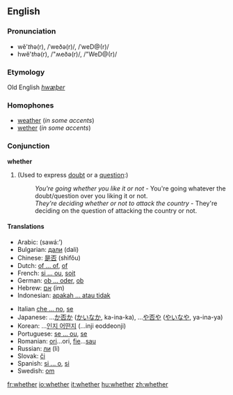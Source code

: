 ==English==

{{rank|during|several|either|338|whether|city|held|help}}

===Pronunciation===
*wĕ'<i>th</i>ə(r), /ˈweðə(r)/, /ˈweD@(r)/
*hwĕ'<i>th</i>ə(r), /"ʍeðə(r)/, /"WeD@(r)/
===Etymology===
Old English ''[[hwæþer]]''

===Homophones===
*[[weather]] (''in some accents'')
*[[wether]] (''in some accents'')

===Conjunction===
'''whether'''
# (Used to express [[doubt]] or a [[question]]:)
#:''You're going whether you like it or not'' - You're going whatever the doubt/question over you liking it or not.
#:''They're deciding whether or not to attack the country'' - They're deciding on the question of attacking the country or not.

====Translations====
{{top}}
*Arabic: {{ARchar|[[سواء]]}} (sawá:’)
*Bulgarian: [[дали]] (dali)
*Chinese: [[是否]] (shìfǒu)
*Dutch: [[of ... of]], [[of#Dutch|of]]
*French: [[si ... ou]], [[soit]]
*German: [[ob ... oder]], [[ob]]
*Hebrew: [[אם]] (im)
*Indonesian: [[apakah ... atau tidak]]
{{mid}}
*Italian [[che ... no]], [[se#Italian|se]]
*Japanese: ...[[か否か]] ([[かいなか]], ka-ina-ka), ...[[や否や]] ([[やいなや]], ya-ina-ya)
*Korean: ...[[인지 어떤지]] (...inji eoddeonji)
*Portuguese: [[se ... ou]], [[se#Portuguese|se]]
*Romanian: [[ori]]...ori, [[fie]]...[[sau]]
*Russian: [[ли]] (li)
*Slovak: [[či]]
*Spanish: [[si ... o]], [[si#Spanish|si]]
*Swedish: [[om]]
{{bottom}}

[[fr:whether]]
[[io:whether]]
[[it:whether]]
[[hu:whether]]
[[zh:whether]]